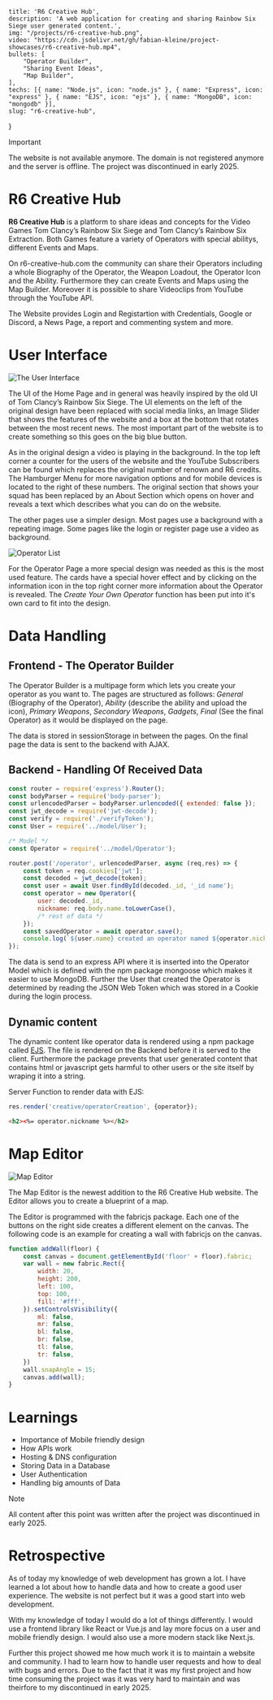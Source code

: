     title: 'R6 Creative Hub',
    description: 'A web application for creating and sharing Rainbow Six Siege user generated content.',
    img: "/projects/r6-creative-hub.png",
    video: "https://cdn.jsdelivr.net/gh/fabian-kleine/project-showcases/r6-creative-hub.mp4",
    bullets: [
        "Operator Builder",
        "Sharing Event Ideas",
        "Map Builder",
    ],
    techs: [{ name: "Node.js", icon: "node.js" }, { name: "Express", icon: "express" }, { name: "EJS", icon: "ejs" }, { name: "MongoDB", icon: "mongodb" }],
    slug: "r6-creative-hub",
}

> [!IMPORTANT]
> The website is not available anymore. The domain is not registered anymore and the server is offline. The project was discontinued in early 2025.

# R6 Creative Hub

**R6 Creative Hub** is a platform to share ideas and concepts for the Video Games Tom Clancy’s Rainbow Six Siege and Tom Clancy’s Rainbow Six Extraction. Both Games feature a variety of Operators with special abilitys, different Events and Maps.

On r6-creative-hub.com the community can share their Operators including a whole Biography of the Operator, the Weapon Loadout, the Operator Icon and the Ability. Furthermore they can create Events and Maps using the Map Builder. Moreover it is possible to share Videoclips from YouTube through the YouTube API.

The Website provides Login and Registartion with Credentials, Google or Discord, a News Page, a report and commenting system and more.

# User Interface

![The User Interface](/projects/r6-creative-hub/r6-ui.gif)

The UI of the Home Page and in general was heavily inspired by the old UI of Tom Clancy’s Rainbow Six Siege. The UI elements on the left of the original design have been replaced with social media links, an Image Slider that shows the features of the website and a box at the bottom that rotates between the most recent news. The most important part of the website is to create something so this goes on the big blue button.

As in the original design a video is playing in the background. In the top left corner a counter for the users of the website and the YouTube Subscribers can be found which replaces the original number of renown and R6 credits. The Hamburger Menu for more navigation options and for mobile devices is located to the right of these numbers. The original section that shows your squad has been replaced by an About Section which opens on hover and reveals a text which describes what you can do on the website.

The other pages use a simpler design. Most pages use a background with a repeating image. Some pages like the login or register page use a video as background.

![Operator List](/projects/r6-creative-hub/r6-operators.png)

For the Operator Page a more special design was needed as this is the most used feature. The cards have a special hover effect and by clicking on the information icon in the top right corner more information about the Operator is revealed. The *Create Your Own Operator* function has been put into it's own card to fit into the design.

# Data Handling

## Frontend - The Operator Builder

The Operator Builder is a multipage form which lets you create your operator as you want to. The pages are structured as follows: *General* (Biography of the Operator), *Ability* (describe the ability and upload the icon), *Primary Weapons*, *Secondary Weapons*, *Gadgets*, *Final* (See the final Operator) as it would be displayed on the page.

The data is stored in sessionStorage in between the pages. On the final page the data is sent to the backend with AJAX.

## Backend - Handling Of Received Data

```javascript
const router = require('express').Router();
const bodyParser = require('body-parser');
const urlencodedParser = bodyParser.urlencoded({ extended: false });
const jwt_decode = require('jwt-decode');
const verify = require('./verifyToken');
const User = require('../model/User');

/* Model */
const Operator = require('../model/Operator');

router.post('/operator', urlencodedParser, async (req,res) => {
    const token = req.cookies['jwt'];
    const decoded = jwt_decode(token);
    const user = await User.findById(decoded._id, '_id name');
    const operator = new Operator({
        user: decoded._id,
        nickname: req.body.name.toLowerCase(),
        /* rest of data */
    });
    const savedOperator = await operator.save();
    console.log(`${user.name} created an operator named ${operator.nickname}`);
});
```

The data is send to an express API where it is inserted into the Operator Model which is defined with the npm package mongoose which makes it easier to use MongoDB. Further the User that created the Operator is determined by reading the JSON Web Token which was stored in a Cookie during the login process.

## Dynamic content

The dynamic content like operator data is rendered using a npm package called [EJS](https://ejs.co/). The file is rendered on the Backend before it is served to the client. Furthermore the package prevents that user generated content that contains html or javascript gets harmful to other users or the site itself by wraping it into a string.

Server Function to render data with EJS:    

```javascript
res.render('creative/operatorCreation', {operator});
```


```html
<h2><%= operator.nickname %></h2>
```

# Map Editor 

![Map Editor](/projects/r6-creative-hub/map-editor-beta.png)

The Map Editor is the newest addition to the R6 Creative Hub website. The Editor allows you to create a blueprint of a map.

The Editor is programmed with the fabricjs package. Each one of the buttons on the right side creates a different element on the canvas. The following code is an example for creating a wall with fabricjs on the canvas.

```javascript
function addWall(floor) {
    const canvas = document.getElementById('floor' + floor).fabric;
    var wall = new fabric.Rect({
        width: 20,
        height: 200,
        left: 100,
        top: 100,
        fill: '#fff',
    }).setControlsVisibility({
        ml: false,
        mr: false,
        bl: false,
        br: false,
        tl: false,
        tr: false,
    })
    wall.snapAngle = 15;
    canvas.add(wall);
}
```

# Learnings

- Importance of Mobile friendly design
- How APIs work
- Hosting & DNS configuration
- Storing Data in a Database
- User Authentication
- Handling big amounts of Data

> [!NOTE]
> All content after this point was written after the project was discontinued in early 2025.

# Retrospective

As of today my knowledge of web development has grown a lot. I have learned a lot about how to handle data and how to create a good user experience. The website is not perfect but it was a good start into web development.

With my knowledge of today I would do a lot of things differently. I would use a frontend library like React or Vue.js and lay more focus on a user and mobile friendly design. I would also use a more modern stack like Next.js.

Further this project showed me how much work it is to maintain a website and community. I had to learn how to handle user requests and how to deal with bugs and errors. Due to the fact that it was my first project and how time consuming the project was it was very hard to maintain and was theirfore to my discontinued in early 2025.